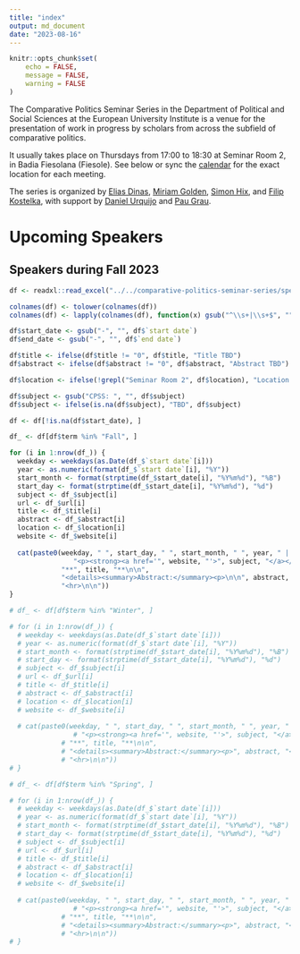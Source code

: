 ```yaml
---
title: "index"
output: md_document
date: "2023-08-16"
---
```


```r
knitr::opts_chunk$set(
	echo = FALSE,
	message = FALSE,
	warning = FALSE
)
```

The Comparative Politics Seminar Series in the Department of Political and Social Sciences at the European University Institute is a venue for the presentation of work in progress by scholars from across the subfield of comparative politics. 

It usually takes place on Thursdays from 17:00 to 18:30 at Seminar Room 2, in Badia Fiesolana (Fiesole). See below or sync the [calendar](webcal://raw.githubusercontent.com/cpss-eui/cpss-eui.github.io/main/events.ics) for the exact location for each meeting.

The series is organized by [Elias Dinas](https://www.eui.eu/people?id=elias-dinas), [Miriam Golden](https://www.miriamgolden.com/), [Simon Hix](https://simonhix.com//), and [Filip Kostelka](https://filipkostelka.com/), with support by [Daniel Urquijo](https://www.eui.eu/people?id=daniel-urquijo) and [Pau Grau](https://paugrau.cat/).


# Upcoming Speakers

## Speakers during Fall 2023

```r
df <- readxl::read_excel("../../comparative-politics-seminar-series/speakers.xlsx", sheet = 2)

colnames(df) <- tolower(colnames(df))
colnames(df) <- lapply(colnames(df), function(x) gsub("^\\s+|\\s+$", "", x))

df$start_date <- gsub("-", "", df$`start date`)
df$end_date <- gsub("-", "", df$`end date`)

df$title <- ifelse(df$title != "0", df$title, "Title TBD")
df$abstract <- ifelse(df$abstract != "0", df$abstract, "Abstract TBD")

df$location <- ifelse(!grepl("Seminar Room 2", df$location), "Location TBD", df$location)

df$subject <- gsub("CPSS: ", "", df$subject)
df$subject <- ifelse(is.na(df$subject), "TBD", df$subject)

df <- df[!is.na(df$start_date), ]
```


```r
df_ <- df[df$term %in% "Fall", ]

for (i in 1:nrow(df_)) {
  weekday <- weekdays(as.Date(df_$`start date`[i]))
  year <- as.numeric(format(df_$`start date`[i], "%Y"))
  start_month <- format(strptime(df_$start_date[i], "%Y%m%d"), "%B")
  start_day <- format(strptime(df_$start_date[i], "%Y%m%d"), "%d")
  subject <- df_$subject[i]
  url <- df_$url[i]
  title <- df_$title[i]
  abstract <- df_$abstract[i]
  location <- df_$location[i]
  website <- df_$website[i]
  
  cat(paste0(weekday, " ", start_day, " ", start_month, " ", year, " | ", location,
             	"<p><strong><a href='", website, "'>", subject, "</a></strong></p>\n\n",
             "**", title, "**\n\n",
             "<details><summary>Abstract:</summary><p>\n\n", abstract, "</p></details>\n\n",
             "<hr>\n\n"))
}
```

<!-- ## Speakers during Winter 2024 -->

```r
# df_ <- df[df$term %in% "Winter", ]

# for (i in 1:nrow(df_)) {
  # weekday <- weekdays(as.Date(df_$`start date`[i]))
  # year <- as.numeric(format(df_$`start date`[i], "%Y"))
  # start_month <- format(strptime(df_$start_date[i], "%Y%m%d"), "%B")
  # start_day <- format(strptime(df_$start_date[i], "%Y%m%d"), "%d")
  # subject <- df_$subject[i]
  # url <- df_$url[i]
  # title <- df_$title[i]
  # abstract <- df_$abstract[i]
  # location <- df_$location[i]
  # website <- df_$website[i]
  
  # cat(paste0(weekday, " ", start_day, " ", start_month, " ", year, " | ", location,
             	# "<p><strong><a href='", website, "'>", subject, "</a></strong></p>\n\n",
             # "**", title, "**\n\n",
             # "<details><summary>Abstract:</summary><p>", abstract, "</p></details>\n\n",
             # "<hr>\n\n"))
# }
```

<!-- ## Speakers during Spring 2024 -->

```r
# df_ <- df[df$term %in% "Spring", ]

# for (i in 1:nrow(df_)) {
  # weekday <- weekdays(as.Date(df_$`start date`[i]))
  # year <- as.numeric(format(df_$`start date`[i], "%Y"))
  # start_month <- format(strptime(df_$start_date[i], "%Y%m%d"), "%B")
  # start_day <- format(strptime(df_$start_date[i], "%Y%m%d"), "%d")
  # subject <- df_$subject[i]
  # url <- df_$url[i]
  # title <- df_$title[i]
  # abstract <- df_$abstract[i]
  # location <- df_$location[i]
  # website <- df_$website[i]
  
  # cat(paste0(weekday, " ", start_day, " ", start_month, " ", year, " | ", location,
             	# "<p><strong><a href='", website, "'>", subject, "</a></strong></p>\n\n",
             # "**", title, "**\n\n",
             # "<details><summary>Abstract:</summary><p>", abstract, "</p></details>\n\n",
             # "<hr>\n\n"))
# }

```
